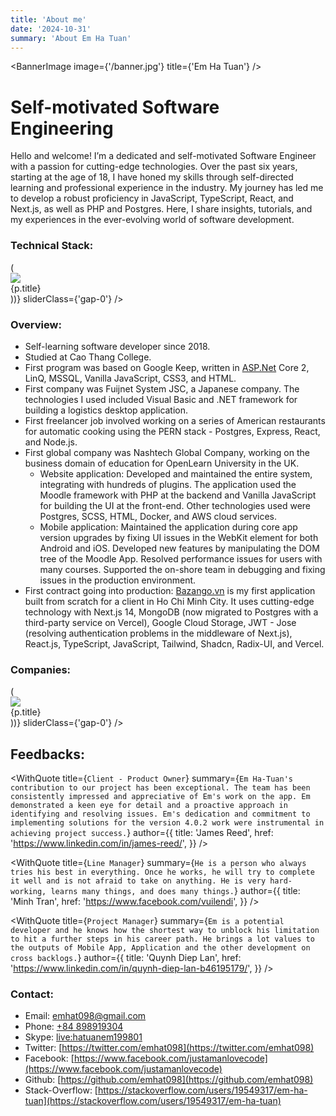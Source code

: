 ```yaml
---
title: 'About me'
date: '2024-10-31'
summary: 'About Em Ha Tuan'
---
```


<BannerImage
  image={'/banner.jpg'}
  title={'Em Ha Tuan'}
/>

# Self-motivated Software Engineering

Hello and welcome! I’m a dedicated and self-motivated Software Engineer
with a passion for cutting-edge technologies. Over the past six years,
starting at the age of 18, I have honed my skills through self-directed
learning and professional experience in the industry. My journey has led me to
develop a robust proficiency in JavaScript, TypeScript, React, and Next.js, as
well as PHP and Postgres. Here, I share insights, tutorials, and my
experiences in the ever-evolving world of software development.

### Technical Stack:

<div className={'flex flex-col py-2 md:py-6'}>
  <Carousel
    items={[
      {
        title: 'Node.js',
        image: '/nodejs.svg',
      },
      {
        title: 'JavaScript',
        image: '/javascript.png',
      },
      {
        title: 'TypeScript',
        image: '/ts.png',
      },
      {
        title: 'React',
        image: '/react.png',
      },
      {
        title: 'Next.js',
        image: '/nextjs-icon-dark-background.png',
      },
      {
        title: 'Postgres',
        image: '/postgre.png',
      },
    ].map((p) => (
      <div
        key={p.title}
        className={'p-4 flex flex-col gap-2 items-center'}
      >
        <div className={'w-40 h-40'}>
          <Image
            src={p.image}
            className={'p-1 object-contain rounded'}
          />
        </div>
        {p.title}
      </div>
    ))}
    sliderClass={'gap-0'}
  />
</div>

### Overview:

- Self-learning software developer since 2018.
- Studied at Cao Thang College.
- First program was based on Google Keep, written in [ASP.Net](http://asp.net/) Core 2, LinQ, MSSQL, Vanilla JavaScript, CSS3, and HTML.
- First company was Fuijnet System JSC, a Japanese company. The technologies I used included Visual Basic and .NET framework for building a logistics desktop application.
- First freelancer job involved working on a series of American restaurants for automatic cooking using the PERN stack - Postgres, Express, React, and Node.js.
- First global company was Nashtech Global Company, working on the business domain of education for OpenLearn University in the UK.
  - Website application: Developed and maintained the entire system, integrating with hundreds of plugins. The application used the Moodle framework with PHP at the backend and Vanilla JavaScript for building the UI at the front-end. Other technologies used were Postgres, SCSS, HTML, Docker, and AWS cloud services.
  - Mobile application: Maintained the application during core app version upgrades by fixing UI issues in the WebKit element for both Android and iOS. Developed new features by manipulating the DOM tree of the Moodle App. Resolved performance issues for users with many courses. Supported the on-shore team in debugging and fixing issues in the production environment.
- First contract going into production: [Bazango.vn](http://bazango.vn/) is my first application built from scratch for a client in Ho Chi Minh City. It uses cutting-edge technology with Next.js 14, MongoDB (now migrated to Postgres with a third-party service on Vercel), Google Cloud Storage, JWT - Jose (resolving authentication problems in the middleware of Next.js), React.js, TypeScript, JavaScript, Tailwind, Shadcn, Radix-UI, and Vercel.

### Companies:

<div className={'flex flex-col py-2 md:py-6'}>
  <Carousel
    items={[
      {
        title: 'Caganu',
        image: '/caganu.png',
      },
      {
        title: 'Fujinet',
        image: '/fujinet.jpg',
      },
      {
        title: 'Nashtech',
        image: '/nash.png',
      },
    ].map((p) => (
      <div
        key={p.title}
        className={'p-4 flex flex-col gap-2 items-center'}
      >
        <div className={'w-40 h-40'}>
          <Image
            src={p.image}
            className={'p-1 object-contain rounded'}
          />
        </div>
        {p.title}
      </div>
    ))}
    sliderClass={'gap-0'}
  />
</div>

## Feedbacks:

<WithQuote
  title={`Client - Product Owner`}
  summary={`Em Ha-Tuan's contribution to our project has been exceptional. The team
  has been consistently impressed and appreciative of Em's work on the app. Em
  demonstrated a keen eye for detail and a proactive approach in identifying and
  resolving issues. Em's dedication and commitment to implementing solutions for
  the version 4.0.2 work were instrumental in achieving project success.`}
  author={{
    title: 'James Reed',
    href: 'https://www.linkedin.com/in/james-reed/',
  }}
/>

<WithQuote
  title={`Line Manager`}
  summary={`He is a person who always tries his best in everything. Once he works, he
  will try to complete it well and is not afraid to take on anything. He is very
  hard-working, learns many things, and does many things.`}
  author={{
    title: 'Minh Tran',
    href: 'https://www.facebook.com/vuilendi',
  }}
/>

<WithQuote
  title={`Project Manager`}
  summary={`Em is a potential developer and he knows how the shortest way to unblock
  his limitation to hit a further steps in his career path. He brings a lot
  values to the outputs of Mobile App, Application and the other development on
  cross backlogs.`}
  author={{
    title: 'Quynh Diep Lan',
    href: 'https://www.linkedin.com/in/quynh-diep-lan-b46195179/',
  }}
/>

### Contact:

- Email: [emhat098@gmail.com](mailto:emhat098@gmail.com)
- Phone: [+84 898919304](tel:84898919304)
- Skype: [live:hatuanem199801](live:hatuanem199801)
- Twitter: [https://twitter.com/emhat098](https://twitter.com/emhat098)
- Facebook: [https://www.facebook.com/justamanlovecode](https://www.facebook.com/justamanlovecode)
- Github: [https://github.com/emhat098](https://github.com/emhat098)
- Stack-Overflow: [https://stackoverflow.com/users/19549317/em-ha-tuan](https://stackoverflow.com/users/19549317/em-ha-tuan)
